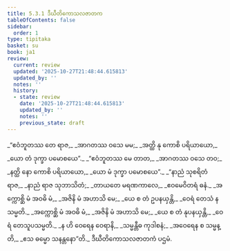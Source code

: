 ```yaml
---
title: 5.3.1 ဒီဃီတိကောသလဇာတက
tableOfContents: false
sidebar:
  order: 1
type: tipitaka
basket: su
book: ja1
review:
  current: review
  updated: '2025-10-27T21:48:44.615813'
  updated_by: ''
  notes: ''
  history:
  - state: review
    date: '2025-10-27T21:48:44.615813'
    updated_by: ''
    notes: ''
    previous_state: draft
---
```



<ReviewStatus review={frontmatter.review} showDetails={true} />

<HypothesisAnnotation frontmatter={frontmatter} />

<DynamicBreadcrumb />

<Division number="110" book="ja1" e="ch" v="22" p="133">

<Paragraph number="1277" type="verses" book="ja1">
_“ဧဝံဘူတဿ တေ ရာဇ,_  
_အာဂတဿ ဝသေ မမ;_  
_အတ္ထိ နု ကောစိ ပရိယာယော,_  
_ယော တံ ဒုက္ခာ ပမောစယေ”._  

</Paragraph>

</Division>
<Division number="111" book="ja1" e="ch" v="22" p="133">

<Paragraph number="1278" type="verses" book="ja1">
_“ဧဝံဘူတဿ မေ တာတ,_  
_အာဂတဿ ဝသေ တဝ;_  
_နတ္ထိ နော ကောစိ ပရိယာယော,_  
_ယော မံ ဒုက္ခာ ပမောစယေ”._  

</Paragraph>

</Division>
<Division number="112" book="ja1" e="ch" v="22" p="133">

<Paragraph number="1279" type="verses" book="ja1">
_“နာညံ သုစရိတံ ရာဇ,_  
_နာညံ ရာဇ သုဘာသိတံ;_  
_တာယတေ မရဏကာလေ,_  
_ဧဝမေဝိတရံ ဓနံ._  

</Paragraph>

</Division>
<Division number="113" book="ja1" e="ch" v="22" p="133">

<Paragraph number="1280" type="verses" book="ja1">
_အက္ကောစ္ဆိ မံ အဝဓိ မံ,_  
_အဇိနိ မံ အဟာသိ မေ;_  
_ယေ စ တံ ဥပနယှန္တိ,_  
_ဝေရံ တေသံ န သမ္မတိ._  

</Paragraph>

</Division>
<Division number="114" book="ja1" e="ch" v="22" p="133">

<Paragraph number="1281" type="verses" book="ja1">
_အက္ကောစ္ဆိ မံ အဝဓိ မံ,_  
_အဇိနိ မံ အဟာသိ မေ;_  
_ယေ စ တံ နုပနယှန္တိ,_  
_ဝေရံ တေသူပသမ္မတိ._  

</Paragraph>

</Division>
<Division number="115" book="ja1" e="ch" v="22" p="133">

<Paragraph number="1282" type="verses" book="ja1">
_န ဟိ ဝေရေန ဝေရာနိ,_  
_သမ္မန္တီဓ ကုဒါစနံ;_  
_အဝေရေန စ သမ္မန္တိ,_  
_ဧသ ဓမ္မော သနန္တနော”တိ._  


</Paragraph>
</Division>

<Paragraph number="1283" type="center" book="ja1">
ဒီဃီတိကောသလဇာတကံ ပဌမံ.
</Paragraph>
